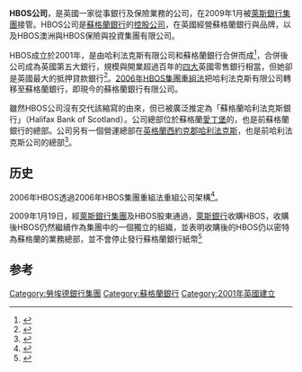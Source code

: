 '''HBOS公司'''，是英國一家從事銀行及保險業務的公司，在2009年1月被[[萊斯銀行集團|萊斯銀行集團]]接管。HBOS公司是[[蘇格蘭銀行|蘇格蘭銀行]]的[[控股公司|控股公司]]，在英國經營蘇格蘭銀行與{{link-en|哈利法克斯 (英國銀行)|Halifax (United Kingdom bank)|哈利法克斯}}品牌，以及HBOS澳洲與HBOS保險與投資集團有限公司。

HBOS成立於2001年，是由哈利法克斯有限公司和蘇格蘭銀行合併而成<ref name="merger">{{cite news |url=http://www.guardian.co.uk/money/2001/may/04/personalfinancenews2 |title=HBOS: the issue explained |publisher=Guardian |date=2001-05-04 |accessdate=2008-09-17 |location=London |first=Lisa |last=Bachelor |archive-date=2012-11-13 |archive-url=https://web.archive.org/web/20121113122718/http://www.guardian.co.uk/money/2001/may/04/personalfinancenews2 |dead-url=no }}</ref>，合併後公司成為英國第五大銀行，規模與開業超過百年的[[四大銀行|四大]]英國零售銀行相當，但她卻是英國最大的抵押貸款銀行<ref>{{cite web |url=http://www.iht.com/articles/2008/08/07/business/pound.php |title=HBOS is the largest mortgage lender in the Isles |date=2008-08-07 |accessdate=2008-09-17 |archive-date=2008-08-10 |archive-url=https://web.archive.org/web/20080810044246/http://www.iht.com/articles/2008/08/07/business/pound.php |dead-url=no }}</ref>。[[2006年HBOS集團重組法|2006年HBOS集團重組法]]把哈利法克斯有限公司轉移至蘇格蘭銀行，即現今的蘇格蘭銀行有限公司。 

雖然HBOS公司沒有交代該縮寫的由來，但已被廣泛推定為「蘇格蘭哈利法克斯銀行」（Halifax Bank of Scotland）。公司總部位於蘇格蘭[[愛丁堡|愛丁堡]]的{{link-en|The Mound|密特}}，也是前蘇格蘭銀行的總部。公司另有一個營運總部在[[英格蘭|英格蘭]][[西約克郡|西約克郡]][[哈利法克斯_(西約克郡)|哈利法克斯]]，也是前哈利法克斯公司的總部<ref>{{cite web|url=http://www.allbusiness.com/public-administration/national-security-international/1038824-1.html|title=Bank of Scotland, Halifax tie knot|publisher=All Business|accessdate=2007-07-02|archive-date=2007-09-30|archive-url=https://web.archive.org/web/20070930184424/http://www.allbusiness.com/public-administration/national-security-international/1038824-1.html|dead-url=no}}</ref>。

==历史==
{{main|2006年HBOS集團重組法}}
2006年HBOS透過2006年HBOS集團重組法重組公司架構<ref>{{cite web |url=http://www.opsi.gov.uk/acts/localact2006/ukla_20060001_en_1 |title=HBOS Group Reorganisation Act 2006 |year=2006 |accessdate=2008-09-17 |archive-date=2009-12-08 |archive-url=https://web.archive.org/web/20091208105433/http://www.opsi.gov.uk/acts/localact2006/ukla_20060001_en_1 |dead-url=no }}</ref>。

2009年1月19日，經[[萊斯銀行集團|萊斯銀行集團]]及HBOS股東通過，[[萊斯銀行|萊斯銀行]]收購HBOS，收購後HBOS仍然繼續作為集團中的一個獨立的組織，並表明收購後的HBOS仍以密特為蘇格蘭的業務總部，並不會停止發行蘇格蘭銀行紙幣<ref>{{cite web |url=http://www.iht.com/articles/ap/2008/09/18/business/EU-Britain-HBOS.php |title=Lloyds TSB confirms deal to take over HBOS |date=2008-09-18 |accessdate=2008-09-18 |archive-date=2008-09-25 |archive-url=https://web.archive.org/web/20080925161932/http://www.iht.com/articles/ap/2008/09/18/business/EU-Britain-HBOS.php |dead-url=no }}</ref>

== 参考 ==
{{Reflist}}
{{Lloyds Banking Group}}
[[Category:勞埃德銀行集團|Category:勞埃德銀行集團]]
[[Category:蘇格蘭銀行|Category:蘇格蘭銀行]]
[[Category:2001年英國建立|Category:2001年英國建立]]